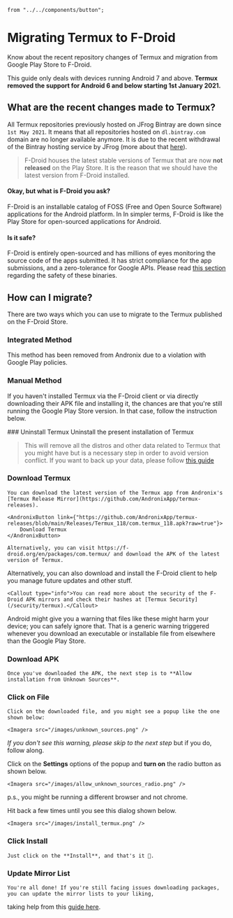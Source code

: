    from "../../components/button";

# Migrating Termux to F-Droid
Know about the recent repository changes of Termux and migration from Google Play Store to F-Droid.

<alert type="warning">This guide only deals with devices running Android 7 and above. **Termux removed the support for
Android 6 and below starting 1st January 2021.**</alert>

## What are the recent changes made to Termux?

All Termux repositories previously hosted on JFrog Bintray are down since `1st May 2021`. It means that all repositories
hosted on `dl.bintray.com` domain are no longer available anymore. It is due to the recent withdrawal of the Bintray
hosting service by JFrog (more about
that [here](https://jfrog.com/blog/into-the-sunset-bintray-jcenter-gocenter-and-chartcenter/)).


> F-Droid houses the latest stable versions of Termux that are now **not released** on the Play Store. It is the reason that we should have the latest version from F-Droid installed.

#### Okay, but what is **F-Droid** you ask?

F-Droid is an installable catalog of FOSS (Free and Open Source Software) applications for the Android platform. In In
simpler terms, F-Droid is like the Play Store for open-sourced applications for Android.

#### Is it safe?

F-Droid is entirely open-sourced and has millions of eyes monitoring the source code of the apps submitted. It has
strict compliance for the app submissions, and a zero-tolerance for Google APIs. Please read [this section](/security/termux) regarding the safety of these binaries.

## How can I migrate?

There are two ways which you can use to migrate to the Termux published on the F-Droid Store.

### Integrated Method

<Callout type="warning">This method has been removed from Andronix due to a violation with Google Play policies.</Callout>


### Manual Method
If you haven't installed Termux via the F-Droid client or via directly downloading their APK file and installing it, the
chances are that you're still running the Google Play Store version. In that case, follow the instruction below.

<Steps>
### Uninstall Termux
    Uninstall the present installation of Termux

> This will remove all the distros and other data related to Termux that you might have but is a necessary step in order to avoid version conflict. If you want to back up your data, please follow [this guide](https://wiki.termux.com/wiki/Backing_up_Termux)

### Download Termux
    You can download the latest version of the Termux app from Andronix's [Termux Release Mirror](https://github.com/AndronixApp/termux-releases).

    <AndronixButton link={"https://github.com/AndronixApp/termux-releases/blob/main/Releases/Termux_118/com.termux_118.apk?raw=true"}>
        Download Termux
    </AndronixButton>

    Alternatively, you can visit https://f-droid.org/en/packages/com.termux/ and download the APK of the latest version of Termux.
   Alternatively, you can also download and install the F-Droid client to help you manage future updates and other
   stuff.


    <Callout type="info">You can read more about the security of the F-Droid APK mirrors and check their hashes at [Termux Security](/security/termux).</Callout>

   <Callout type="warning">Android might give you a warning that files like these might harm your device; you can safely
   ignore that. That is a generic warning triggered whenever you download an executable or installable file from
   elsewhere than the Google Play Store.</Callout>


### Download APK
    Once you've downloaded the APK, the next step is to **Allow installation from Unknown Sources**.

### Click on File
    Click on the downloaded file, and you might see a popup like the one shown below:

    <Imagera src="/images/unknown_sources.png" />

   _If you don't see this warning, please skip to the next step_ but if you do, follow along.

   Click on the **Settings** options of the popup and **turn on** the radio button as shown below.

    <Imagera src="/images/allow_unknown_sources_radio.png" />

   p.s., you might be running a different browser and not chrome.

   Hit back a few times until you see this dialog shown below.

    <Imagera src="/images/install_termux.png" />

### Click Install
    Just click on the **Install**, and that's it 🎉.

### Update Mirror List
    You're all done! If you're still facing issues downloading packages, you can update the mirror lists to your liking,
   taking help from this [guide here](https://github.com/termux/termux-app/issues/2067).
</Steps>





